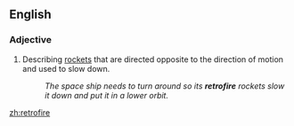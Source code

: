 ==English==

===Adjective===
{{en-adj|-}}

# Describing [[rocket]]s that are directed opposite to the direction of motion and used to slow down.
#:''The space ship needs to turn around so its '''retrofire''' rockets slow it down and put it in a lower orbit.''

[[zh:retrofire]]